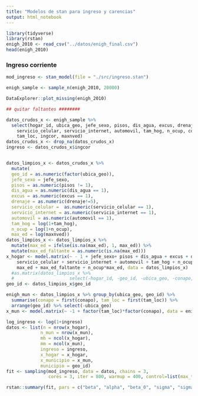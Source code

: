 ```yaml
---
title: "Modelos de stan para ingreso y carencias"
output: html_notebook
---
```


```r
library(tidyverse)
library(rstan)
enigh_2010 <- read_csv("../datos/enigh_final.csv")
head(enigh_2010)
```

### Ingreso corriente

```r
mod_ingreso <- stan_model(file = "./src/ingreso.stan")
```


```r
enigh_sample <- sample_n(enigh_2010, 20000)

DataExplorer::plot_missing(enigh_2010)

## quitar faltantes ########

datos_crudos_x <- enigh_sample %>% 
  select(hogar_id, ubica_geo, jefe_sexo, pisos, dis_agua, excus, drenaje,
    servicio_celular, servicio_internet, automovil, tam_hog, n_ocup, conapo,
    tam_loc, ingcor, maxnved) 
datos_crudos_x <- drop_na(datos_crudos_x)
ingreso <- datos_crudos_x$ingcor


datos_limpios_x <- datos_crudos_x %>%
  mutate(
  geo_id = as.numeric(factor(ubica_geo)),
  jefe_sexo = jefe_sexo,
  pisos = as.numeric(pisos != 1),
  dis_agua = as.numeric(dis_agua == 1),
  excus = as.numeric(excus == 1),
  drenaje = as.numeric(drenaje!=5),
  servicio_celular =  as.numeric(servicio_celular == 1),
  servicio_internet = as.numeric(servicio_internet == 1),
  automovil = as.numeric(automovil == 1),
  tam_hog = log(1+tam_hog),
  n_ocup = log(1+n_ocup),
  max_ed = log(maxnved))
datos_limpios_x <- datos_limpios_x %>%
  mutate(max_ed = ifelse(is.na(max_ed), 1, max_ed)) %>%
  mutate(max_ed_faltante = as.numeric(is.na(max_ed)))
x_hogar <- model.matrix(~ - 1 + jefe_sexo+ pisos + dis_agua + excus + drenaje +
    servicio_celular + servicio_internet + automovil + tam_hog + n_ocup +
    max_ed + max_ed_faltante + n_ocup*max_ed, data = datos_limpios_x)
  #as.matrix(datos_limpios_x %>% 
  #                     select(-hogar_id, -geo_id, -ubica_geo, -conapo, -tam_loc, -ingcor))
geo_id <- datos_limpios_x$geo_id
```

```r
enigh_mun <- datos_limpios_x %>% group_by(ubica_geo, geo_id) %>% 
  summarise(conapo = first(conapo), tam_loc = first(tam_loc)) %>%
  arrange(geo_id) %>% select(-ubica_geo)
x_mun <- model.matrix(~ -1 + factor(tam_loc)*factor(conapo), data = enigh_mun)
```

```r
log_ingreso <- log(1+ingreso)
datos <- list(n = nrow(x_hogar),
             n_mun = nrow(x_mun),
             mh = ncol(x_hogar),
             mm = ncol(x_mun),
             ingreso = ingreso,
             x_hogar = x_hogar,
             x_municipio = x_mun,
             municipio = geo_id)
fit <- sampling(mod_ingreso, data = datos, chains = 3, 
                cores = 3, iter = 800, warmup = 400, control=list(max_treedepth=12))
```

```r
rstan::summary(fit, pars = c("beta", "alpha", "beta_0", "sigma", "sigma_mun"))$summary
```